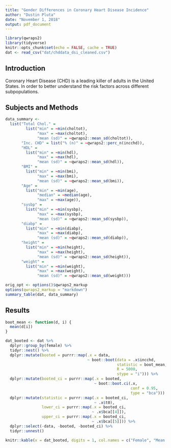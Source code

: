 ```yaml
---
title: "Gender Differences in Coronary Heart Disease Incidence"
author: "Dustin Pluta"
date: "November 1, 2018"
output: pdf_document
---
```


```r
library(qwraps2)
library(tidyverse)
knitr::opts_chunk$set(echo = FALSE, cache = TRUE)
dat <- read_csv("dat/chddata_dsi_cleaned.csv")
```

## Introduction

Coronary Heart Disease (CHD) is a leading killer of adults in the United States.  In order to 
better understand the risk factors across different subpopulations.  

## Subjects and Methods

```r
data_summary <- 
  list("Total Chol." = 
         list("min" = ~min(choltot),
              "max" = ~max(choltot),
              "mean (sd)" = ~qwraps2::mean_sd(choltot)),
       "Inc. CHD" = list("% (n)" = ~qwraps2::perc_n(incchd)),
       "HDL" = 
         list("min" = ~min(hdl),
              "max" = ~max(hdl),
              "mean (sd)" = ~qwraps2::mean_sd(hdl)),
       "BMI" = 
         list("min" = ~min(bmi),
              "max" = ~max(bmi),
              "mean (sd)" = ~qwraps2::mean_sd(bmi)),
       "Age" = 
         list("min" = ~min(age),
              "median" = ~median(age),
              "max" = ~max(age)),
       "sysbp" = 
         list("min" = ~min(sysbp),
              "max" = ~max(sysbp),
              "mean (sd)" = ~qwraps2::mean_sd(sysbp)),
       "diabp" = 
         list("min" = ~min(diabp),
              "max" = ~max(diabp),
              "mean (sd)" = ~qwraps2::mean_sd(diabp)),
       "height" = 
         list("min" = ~min(height),
              "max" = ~max(height),
              "mean (sd)" = ~qwraps2::mean_sd(height)),
       "weight" = 
         list("min" = ~min(weight),
              "max" = ~max(weight),
              "mean (sd)" = ~qwraps2::mean_sd(weight)))

orig_opt <- options()$qwraps2_markup
options(qwraps2_markup = "markdown")
summary_table(dat, data_summary)
```

## Results

```r
boot_mean <- function(d, i) {
  mean(d[i])
}

dat_booted <- dat %>% 
  dplyr::group_by(female) %>% 
  tidyr::nest() %>%  
  dplyr::mutate(booted = purrr::map(.x = data, 
                                    ~ boot::boot(data = .x$incchd,
                                                 statistic = boot_mean,
                                                 R = 5000,
                                                 stype = "i"))) %>%
  dplyr::mutate(booted_ci = purrr::map(.x = booted, 
                                       ~ boot::boot.ci(.x,
                                                       conf = 0.95, 
                                                       type = "bca"))) %>% 
  dplyr::mutate(statistic = purrr::map(.x = booted_ci, 
                                       ~ .x$t0), 
                lower_ci = purrr::map(.x = booted_ci,
                                      ~ .x$bca[[4]]), 
                upper_ci = purrr::map(.x = booted_ci,
                                      ~ .x$bca[[5]])) %>% 
  dplyr::select(-data, -booted, -booted_ci) %>%
  tidyr::unnest()
```


```r
knitr::kable(x = dat_booted, digits = 1, col.names = c("Female", "Mean Chol. Total", "Lower 2.5%", "Upper 97.5%"))
```





